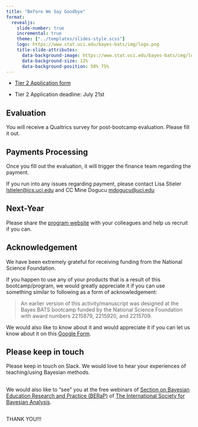 ```yaml
---
title: "Before We Say Goodbye"
format: 
  revealjs:
    slide-number: true
    incremental: true
    theme: ["../templates/slides-style.scss"]
    logo: https://www.stat.uci.edu/bayes-bats/img/logo.png
    title-slide-attributes: 
      data-background-image: https://www.stat.uci.edu/bayes-bats/img/logo.png
      data-background-size: 12%
      data-background-position: 50% 75%
---
```


- [Tier 2 Application form](https://duke.qualtrics.com/jfe/form/SV_bmvqDdmb5s0e8yq)

- Tier 2 Application deadline: July 21st


## Evaluation

You will receive a Qualtrics survey for post-bootcamp evaluation.
Please fill it out.

## Payments Processing 

Once you fill out the evaluation, it will trigger the finance team regarding the payment. 

If you run into any issues regarding payment, please contact Lisa Stieler <lstieler@ics.uci.edu> and CC Mine Dogucu <mdogucu@uci.edu>

## Next-Year

Please share the [program website](https://www.stat.uci.edu/bayes-bats/) with your colleagues and help us recruit if you can.


## Acknowledgement 

We have been extremely grateful for receiving funding from the National Science Foundation.

If you happen to use any of your products that is a result of this bootcamp/program, we would greatly appreciate it if you can use something similar to following as a form of acknowledgement:

> An earlier version of this activity/manuscript was designed at the Bayes BATS bootcamp funded by the National Science Foundation with award numbers 2215879, 2215920, and 2215709.


We would also like to know about it and would appreciate it if you can let us know about it on this [Google Form]().


## Please keep in touch 


Please keep in touch on Slack. We would love to hear your experiences of teaching/using Bayesian methods.


## 


We would also like to "see" you at the free webinars of [Section on Bayesian Education Research and Practice (BERaP)](https://berap-isba.github.io/events.html) of [The International Society for Bayesian Analysis ](https://bayesian.org/).

##


:::{.font75}
THANK YOU!!!
:::
